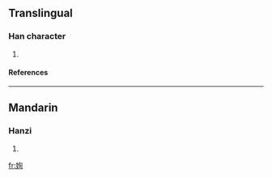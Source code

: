 ==Translingual==
===Han character===
{{Han char|rn=38|rad=女|as=06|sn=9|four=|canj=女心日 (VPA)}}
# {{defn|Han|sort=女06}}
====References====
{{Han ref|kx=0260.280|dkj=06234|dj=0527.040|hdz=21046.080|uh=59F0|ud=23024}}
----
==Mandarin==
===Hanzi===
{{cmn-hanzi|pin=[[jūn]] (jun1)|wg=chün<sup>1</sup>}}
# {{defn|Mandarin}}

[[fr:姰]]